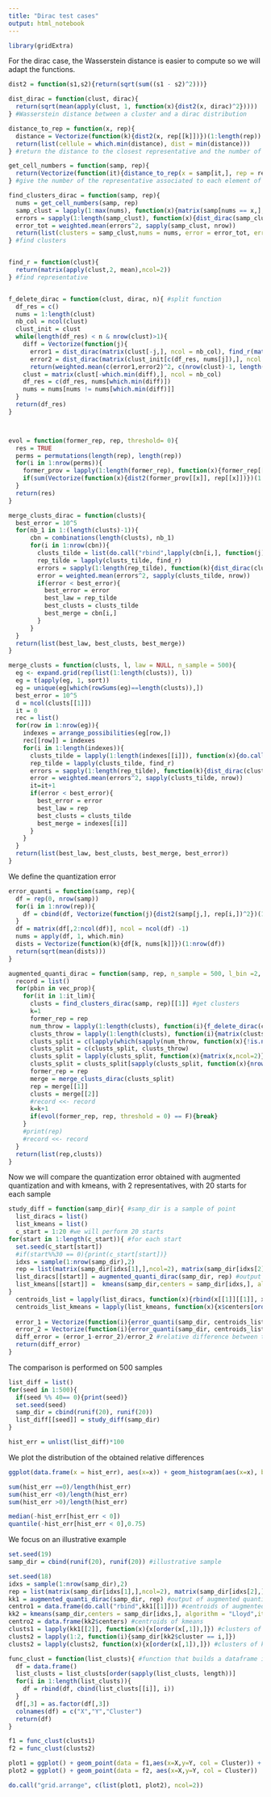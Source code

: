 ```yaml
---
title: "Dirac test cases"
output: html_notebook
---
```


```r
library(gridExtra)
```

For the dirac case, the Wasserstein distance is easier to compute so we will adapt the functions.

```r

dist2 = function(s1,s2){return(sqrt(sum((s1 - s2)^2)))} 

dist_dirac = function(clust, dirac){
  return(sqrt(mean(apply(clust, 1, function(x){dist2(x, dirac)^2}))))
} #Wasserstein distance between a cluster and a dirac distribution

distance_to_rep = function(x, rep){
  distance = Vectorize(function(k){dist2(x, rep[[k]])})(1:length(rep))
  return(list(cellule = which.min(distance), dist = min(distance)))
} #return the distance to the closest representative and the number of the associated representative

get_cell_numbers = function(samp, rep){
  return(Vectorize(function(it){distance_to_rep(x = samp[it,], rep = rep)$cellule})(1:nrow(samp)))
} #give the number of the representative associated to each element of the sample

find_clusters_dirac = function(samp, rep){
  nums = get_cell_numbers(samp, rep)
  samp_clust = lapply(1:max(nums), function(x){matrix(samp[nums == x,], nrow = sum(nums==x))})
  errors = sapply(1:length(samp_clust), function(x){dist_dirac(samp_clust[[x]], rep[[x]])})
  error_tot = weighted.mean(errors^2, sapply(samp_clust, nrow))
  return(list(clusters = samp_clust,nums = nums, error = error_tot, errors = errors))
} #find clusters


find_r = function(clust){
  return(matrix(apply(clust,2, mean),ncol=2))
} #find representative


f_delete_dirac = function(clust, dirac, n){ #split function
  df_res = c()
  nums = 1:length(clust)
  nb_col = ncol(clust)
  clust_init = clust
  while(length(df_res) < n & nrow(clust)>1){
    diff = Vectorize(function(j){
      error1 = dist_dirac(matrix(clust[-j,], ncol = nb_col), find_r(matrix(clust[-j,], ncol = nb_col)))
      error2 = dist_dirac(matrix(clust_init[c(df_res, nums[j]),], ncol = nb_col),  find_r(matrix(clust_init[c(df_res, nums[j]),], ncol = nb_col)))
      return(weighted.mean(c(error1,error2)^2, c(nrow(clust)-1, length(df_res)+1)))})(1:nrow(clust))
    clust = matrix(clust[-which.min(diff),], ncol = nb_col)
    df_res = c(df_res, nums[which.min(diff)])
    nums = nums[nums != nums[which.min(diff)]]
  }
  return(df_res)
} 



evol = function(former_rep, rep, threshold= 0){
  res = TRUE
  perms = permutations(length(rep), length(rep))
  for(i in 1:nrow(perms)){
    former_prov = lapply(1:length(former_rep), function(x){former_rep[[perms[i,x]]]})
    if(sum(Vectorize(function(x){dist2(former_prov[[x]], rep[[x]])})(1:length(rep))) <= threshold){return(FALSE)}
  }
  return(res)
}

merge_clusts_dirac = function(clusts){
  best_error = 10^5
  for(nb_1 in 1:(length(clusts)-1)){
      cbn = combinations(length(clusts), nb_1)
      for(i in 1:nrow(cbn)){
        clusts_tilde = list(do.call("rbind",lapply(cbn[i,], function(j){clusts[[j]]})), do.call("rbind",lapply(setdiff(1:length(clusts),cbn[i,]), function(j){clusts[[j]]})))
        rep_tilde = lapply(clusts_tilde, find_r)
        errors = sapply(1:length(rep_tilde), function(k){dist_dirac(clusts_tilde[[k]], rep_tilde[[k]])})
        error = weighted.mean(errors^2, sapply(clusts_tilde, nrow))
        if(error < best_error){
          best_error = error
          best_law = rep_tilde
          best_clusts = clusts_tilde
          best_merge = cbn[i,]
        }
      }
  }
  return(list(best_law, best_clusts, best_merge))
}

merge_clusts = function(clusts, l, law = NULL, n_sample = 500){
  eg <- expand.grid(rep(list(1:length(clusts)), l))
  eg = t(apply(eg, 1, sort))
  eg = unique(eg[which(rowSums(eg)==length(clusts)),])
  best_error = 10^5
  d = ncol(clusts[[1]])
  it = 0
  rec = list()
  for(row in 1:nrow(eg)){
    indexes = arrange_possibilities(eg[row,])
    rec[[row]] = indexes
    for(i in 1:length(indexes)){
      clusts_tilde = lapply(1:length(indexes[[i]]), function(x){do.call("rbind", lapply(indexes[[i]][[x]], function(j){clusts[[j]]}))})
      rep_tilde = lapply(clusts_tilde, find_r)
      errors = sapply(1:length(rep_tilde), function(k){dist_dirac(clusts_tilde[[k]], rep_tilde[[k]])})
      error = weighted.mean(errors^2, sapply(clusts_tilde, nrow))
      it=it+1
      if(error < best_error){
        best_error = error
        best_law = rep
        best_clusts = clusts_tilde
        best_merge = indexes[[i]]
      }
    }
  }
  return(list(best_law, best_clusts, best_merge, best_error))
}
```

We define the quantization error

```r
error_quanti = function(samp, rep){
  df = rep(0, nrow(samp))
  for(i in 1:nrow(rep)){
    df = cbind(df, Vectorize(function(j){dist2(samp[j,], rep[i,])^2})(1:nrow(samp)))
  }
  df = matrix(df[,2:ncol(df)], ncol = ncol(df) -1)
  nums = apply(df, 1, which.min)
  dists = Vectorize(function(k){df[k, nums[k]]})(1:nrow(df))
  return(sqrt(mean(dists)))
}
```

```r
augmented_quanti_dirac = function(samp, rep, n_sample = 500, l_bin =2, vec_prop = c(0.4,0.3,0.2,0.1,0.05,0.025),it_lim = 10, threshold = 0){
  record = list()
  for(pbin in vec_prop){
    for(it in 1:it_lim){
      clusts = find_clusters_dirac(samp, rep)[[1]] #get clusters
      k=1
      former_rep = rep 
      num_throw = lapply(1:length(clusts), function(i){f_delete_dirac(clusts[[i]], rep[[i]], n= pbin*nrow(clusts[[i]]))}) 
      clusts_throw = lapply(1:length(clusts), function(i){matrix(clusts[[i]][num_throw[[i]],], ncol = ncol(clusts[[i]]))})
      clusts_split = c(lapply(which(sapply(num_throw, function(x){!is.null(x)})), function(i){clusts[[i]][-num_throw[[i]],]}), lapply(which(sapply(num_throw, is.null)), function(i){clusts[[i]]}))
      clusts_split = c(clusts_split, clusts_throw)
      clusts_split = lapply(clusts_split, function(x){matrix(x,ncol=2)})
      clusts_split = clusts_split[sapply(clusts_split, function(x){nrow(x)>0})]
      former_rep = rep
      merge = merge_clusts_dirac(clusts_split)
      rep = merge[[1]]
      clusts = merge[[2]]
      #record <<- record
      k=k+1
      if(evol(former_rep, rep, threshold = 0) == F){break}
    }
    #print(rep)
    #record <<- record
  }
  return(list(rep,clusts))
}
```

Now we will compare the quantization error obtained with augmented quantization and with kmeans, with 2 representatives, with 20 starts for each sample 

```r
study_diff = function(samp_dir){ #samp_dir is a sample of point
  list_diracs = list() 
  list_kmeans = list()
  c_start = 1:20 #we will perform 20 starts
for(start in 1:length(c_start)){ #for each start
  set.seed(c_start[start])
  #if(start%%30 == 0){print(c_start[start])}
  idxs = sample(1:nrow(samp_dir),2)
  rep = list(matrix(samp_dir[idxs[1],],ncol=2), matrix(samp_dir[idxs[2],], ncol=2)) #the 2 starting representatives
  list_diracs[[start]] = augmented_quanti_dirac(samp_dir, rep) #output of augmented quanti
  list_kmeans[[start]] =  kmeans(samp_dir,centers = samp_dir[idxs,], algorithm = "Lloyd",iter.max = 100) #output of kmeans
}
  centroids_list = lapply(list_diracs, function(x){rbind(x[[1]][[1]], x[[1]][[2]])[order(c(x[[1]][[1]][1],x[[1]][[2]][1])),]})
  centroids_list_kmeans = lapply(list_kmeans, function(x){x$centers[order(x$centers[,1]),]})
                  
  error_1 = Vectorize(function(i){error_quanti(samp_dir, centroids_list[[i]])})(1:length(c_start)) #quantization error of augmented quanti
  error_2 = Vectorize(function(i){error_quanti(samp_dir, centroids_list_kmeans[[i]])})(1:length(c_start)) #quantization error of kmeans
  diff_error = (error_1-error_2)/error_2 #relative difference between the 2
  return(diff_error)
}
```


The comparison is performed on 500 samples

```r
list_diff = list()
for(seed in 1:500){
  if(seed %% 40== 0){print(seed)}
  set.seed(seed)
  samp_dir = cbind(runif(20), runif(20))
  list_diff[[seed]] = study_diff(samp_dir)
}

hist_err = unlist(list_diff)*100
```

We plot the distribution of the obtained relative differences

```r
ggplot(data.frame(x = hist_err), aes(x=x)) + geom_histogram(aes(x=x), binwidth = 2) + theme_bw() + xlab("Relative difference (in %)") + ylab("Number of tests")

sum(hist_err ==0)/length(hist_err)
sum(hist_err <0)/length(hist_err)
sum(hist_err >0)/length(hist_err)

median(-hist_err[hist_err < 0])
quantile(-hist_err[hist_err < 0],0.75)

```

We focus on an illustrative example

```r
set.seed(19)
samp_dir = cbind(runif(20), runif(20)) #illustrative sample

set.seed(18)
idxs = sample(1:nrow(samp_dir),2) 
rep = list(matrix(samp_dir[idxs[1],],ncol=2), matrix(samp_dir[idxs[2],], ncol=2)) #starting representatives
kk1 = augmented_quanti_dirac(samp_dir, rep) #output of augmented quanti
centro1 = data.frame(do.call("rbind",kk1[[1]])) #centroids of augmented quanti
kk2 = kmeans(samp_dir,centers = samp_dir[idxs,], algorithm = "Lloyd",iter.max = 100) #output of kmeans
centro2 = data.frame(kk2$centers) #centroids of kmeans
clusts1 = lapply(kk1[[2]], function(x){x[order(x[,1]),]}) #clusters of augmented quanti
clusts2 = lapply(1:2, function(i){samp_dir[kk2$cluster == i,]})
clusts2 = lapply(clusts2, function(x){x[order(x[,1]),]}) #clusters of kmeans

func_clust = function(list_clusts){ #function that builds a dataframe indicating the cluster associated to each element
  df = data.frame()
  list_clusts = list_clusts[order(sapply(list_clusts, length))]
  for(i in 1:length(list_clusts)){
    df = rbind(df, cbind(list_clusts[[i]], i))
  }
  df[,3] = as.factor(df[,3])
  colnames(df) = c("X","Y","Cluster")
  return(df)
}

f1 = func_clust(clusts1)
f2 = func_clust(clusts2)

plot1 = ggplot() + geom_point(data = f1,aes(x=X,y=Y, col = Cluster)) + geom_point(data = centro1, aes(x = X1, y = X2), shape = 4, size = 4) + theme_bw() + theme(axis.text.x=element_blank(), axis.text.y=element_blank(), axis.title.x = element_blank(), axis.title.y = element_blank())
plot2 = ggplot() + geom_point(data = f2, aes(x=X,y=Y, col = Cluster))  + geom_point(data = centro2, aes(x = X1, y = X2), shape = 4, size = 4)+ theme_bw() + theme(axis.text.x=element_blank(), axis.text.y=element_blank(), axis.title.x = element_blank(), axis.title.y = element_blank())

do.call("grid.arrange", c(list(plot1, plot2), ncol=2))
```


